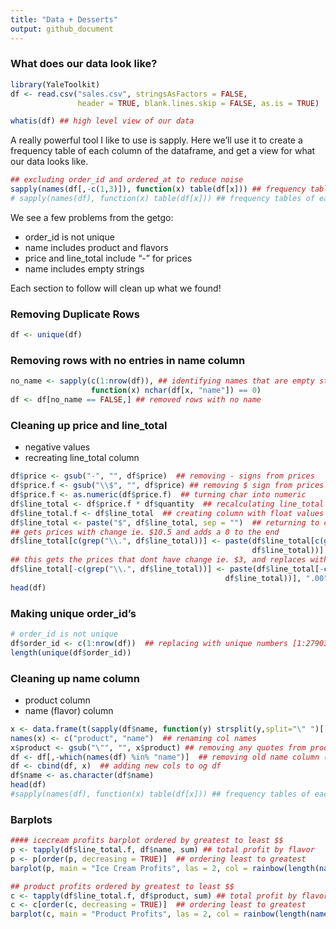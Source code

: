 ```yaml
---
title: "Data + Desserts"
output: github_document
---
```


### What does our data look like?
```r
library(YaleToolkit)
df <- read.csv("sales.csv", stringsAsFactors = FALSE,
               header = TRUE, blank.lines.skip = FALSE, as.is = TRUE)

whatis(df) ## high level view of our data

```

A really powerful tool I like to use is sapply. Here we'll use it to create a frequency table of each column of the dataframe, and get a view for what our data looks like. 

```r
## excluding order_id and ordered_at to reduce noise
sapply(names(df[,-c(1,3)]), function(x) table(df[x])) ## frequency tables of each column
# sapply(names(df), function(x) table(df[x])) ## frequency tables of each column
```
We see a few problems from the getgo:

* order_id is not unique
* name includes product and flavors
* price and line_total include "-" for prices
* name includes empty strings

Each section to follow will clean up what we found!

### Removing Duplicate Rows
```r
df <- unique(df)
```

### Removing rows with no entries in name column
```r
no_name <- sapply(c(1:nrow(df)), ## identifying names that are empty strings
                  function(x) nchar(df[x, "name"]) == 0) 
df <- df[no_name == FALSE,] ## removed rows with no name
```

### Cleaning up price and line_total 
* negative values
* recreating line_total column
```r
df$price <- gsub("-", "", df$price)  ## removing - signs from prices
df$price.f <- gsub("\\$", "", df$price) ## removing $ sign from prices
df$price.f <- as.numeric(df$price.f)  ## turning char into numeric
df$line_total <- df$price.f * df$quantity  ## recalculating line_total
df$line_total.f <- df$line_total  ## creating column with float values
df$line_total <- paste("$", df$line_total, sep = "")  ## returning to char
## gets prices with change ie. $10.5 and adds a 0 to the end
df$line_total[c(grep("\\.", df$line_total))] <- paste(df$line_total[c(grep("\\.",
                                                      df$line_total))], "0", sep = "")
## this gets the prices that dont have change ie. $3, and replaces with $3.00
df$line_total[-c(grep("\\.", df$line_total))] <- paste(df$line_total[-c(grep("\\.",
                                                df$line_total))], ".00", sep = "")  ## adding .00 to end of prices
head(df)
```

### Making unique order_id's
```r
# order_id is not unique
df$order_id <- c(1:nrow(df))  ## replacing with unique numbers [1:27903]
length(unique(df$order_id))
```

### Cleaning up name column
* product column
* name (flavor) column
```r
x <- data.frame(t(sapply(df$name, function(y) strsplit(y,split="\" ")[[1]])))
names(x) <- c("product", "name")  ## renaming col names
x$product <- gsub("\"", "", x$product) ## removing any quotes from products 
df <- df[,-which(names(df) %in% "name")]  ## removing old name column (programatically)
df <- cbind(df, x)  ## adding new cols to og df
df$name <- as.character(df$name)
head(df)
#sapply(names(df), function(x) table(df[x])) ## frequency tables of each column 
```

### Barplots

```r
#### icecream profits barplot ordered by greatest to least $$
p <- tapply(df$line_total.f, df$name, sum) ## total profit by flavor
p <- p[order(p, decreasing = TRUE)]  ## ordering least to greatest
barplot(p, main = "Ice Cream Profits", las = 2, col = rainbow(length(names(table(df$name)))))
```
```r
## product profits ordered by greatest to least $$
c <- tapply(df$line_total.f, df$product, sum) ## total profit by flavor
c <- c[order(c, decreasing = TRUE)]  ## ordering least to greatest
barplot(c, main = "Product Profits", las = 2, col = rainbow(length(names(table(df$product)))))
```